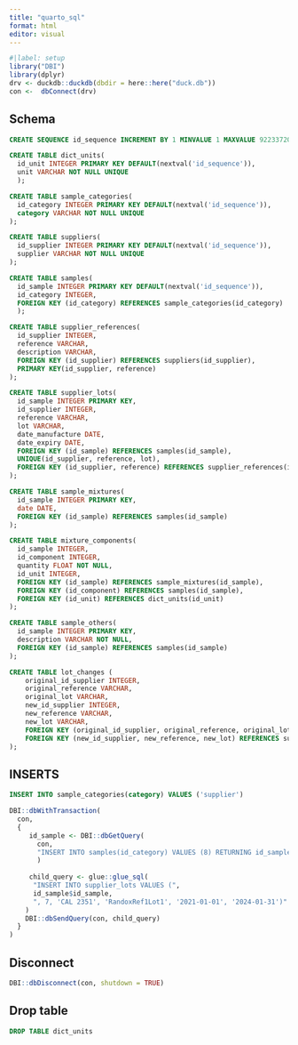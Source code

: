 ```yaml
---
title: "quarto_sql"
format: html
editor: visual
---
```


```r
#|label: setup
library("DBI")
library(dplyr)
drv <- duckdb::duckdb(dbdir = here::here("duck.db"))
con <-  dbConnect(drv)
```

## Schema

```sql

CREATE SEQUENCE id_sequence INCREMENT BY 1 MINVALUE 1 MAXVALUE 9223372036854775807 START 1 NO CYCLE;

CREATE TABLE dict_units(
  id_unit INTEGER PRIMARY KEY DEFAULT(nextval('id_sequence')),
  unit VARCHAR NOT NULL UNIQUE
  );

CREATE TABLE sample_categories(
  id_category INTEGER PRIMARY KEY DEFAULT(nextval('id_sequence')),
  category VARCHAR NOT NULL UNIQUE
);

CREATE TABLE suppliers(
  id_supplier INTEGER PRIMARY KEY DEFAULT(nextval('id_sequence')),
  supplier VARCHAR NOT NULL UNIQUE
);

CREATE TABLE samples(
  id_sample INTEGER PRIMARY KEY DEFAULT(nextval('id_sequence')),
  id_category INTEGER,
  FOREIGN KEY (id_category) REFERENCES sample_categories(id_category)
  );

CREATE TABLE supplier_references(
  id_supplier INTEGER,
  reference VARCHAR,
  description VARCHAR,
  FOREIGN KEY (id_supplier) REFERENCES suppliers(id_supplier),
  PRIMARY KEY(id_supplier, reference)
);

CREATE TABLE supplier_lots(
  id_sample INTEGER PRIMARY KEY,
  id_supplier INTEGER,
  reference VARCHAR,
  lot VARCHAR,
  date_manufacture DATE,
  date_expiry DATE,
  FOREIGN KEY (id_sample) REFERENCES samples(id_sample),
  UNIQUE(id_supplier, reference, lot),
  FOREIGN KEY (id_supplier, reference) REFERENCES supplier_references(id_supplier, reference)
);

CREATE TABLE sample_mixtures(
  id_sample INTEGER PRIMARY KEY,
  date DATE,
  FOREIGN KEY (id_sample) REFERENCES samples(id_sample)
);

CREATE TABLE mixture_components(
  id_sample INTEGER,
  id_component INTEGER,
  quantity FLOAT NOT NULL,
  id_unit INTEGER,
  FOREIGN KEY (id_sample) REFERENCES sample_mixtures(id_sample),
  FOREIGN KEY (id_component) REFERENCES samples(id_sample),
  FOREIGN KEY (id_unit) REFERENCES dict_units(id_unit)
);

CREATE TABLE sample_others(
  id_sample INTEGER PRIMARY KEY,
  description VARCHAR NOT NULL,
  FOREIGN KEY (id_sample) REFERENCES samples(id_sample)
);

CREATE TABLE lot_changes (
    original_id_supplier INTEGER,
    original_reference VARCHAR,
    original_lot VARCHAR,
    new_id_supplier INTEGER,
    new_reference VARCHAR,
    new_lot VARCHAR,
    FOREIGN KEY (original_id_supplier, original_reference, original_lot) REFERENCES supplier_lots(id_supplier, reference, lot),
    FOREIGN KEY (new_id_supplier, new_reference, new_lot) REFERENCES supplier_lots(id_supplier, reference, lot)
);
```

## INSERTS

```sql

INSERT INTO sample_categories(category) VALUES ('supplier')
```

```r
DBI::dbWithTransaction(
  con,
  {
     id_sample <- DBI::dbGetQuery(
       con,
       "INSERT INTO samples(id_category) VALUES (8) RETURNING id_sample"
       )
     
     child_query <- glue::glue_sql(
      "INSERT INTO supplier_lots VALUES (",
      id_sample$id_sample,
      ", 7, 'CAL 2351', 'RandoxRef1Lot1', '2021-01-01', '2024-01-31')"
    )
    DBI::dbSendQuery(con, child_query)
  }
)
```

## Disconnect

```r

DBI::dbDisconnect(con, shutdown = TRUE)
```

## Drop table

```sql
DROP TABLE dict_units
```
